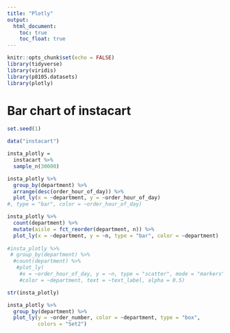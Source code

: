 ```yaml
---
title: "Plotly"
output: 
  html_document:
    toc: true
    toc_float: true
---
```



```r
knitr::opts_chunk$set(echo = FALSE)
library(tidyverse)
library(viridis)
library(p8105.datasets)
library(plotly)
```

# Bar chart of instacart

```r

set.seed(1)

data("instacart")

insta_plotly =
  instacart %>% 
  sample_n(30000) 

insta_plotly %>% 
  group_by(department) %>% 
  arrange(desc(order_hour_of_day)) %>% 
  plot_ly(x = ~department, y = ~order_hour_of_day)
#, type = "bar", color = ~order_hour_of_day)

insta_plotly %>% 
  count(department) %>% 
  mutate(aisle = fct_reorder(department, n)) %>% 
  plot_ly(x = ~department, y = ~n, type = "bar", color = ~department)
  
#insta_plotly %>% 
 # group_by(department) %>% 
  #count(department) %>% 
   #plot_ly(
    #x = ~order_hour_of_day, y = ~n, type = "scatter", mode = "markers",
    #color = ~department, text = ~text_label, alpha = 0.5)

str(insta_plotly)
```

```r
insta_plotly %>% 
  group_by(department) %>% 
  plot_ly(y = ~order_number, color = ~department, type = "box",
          colors = "Set2")
```



